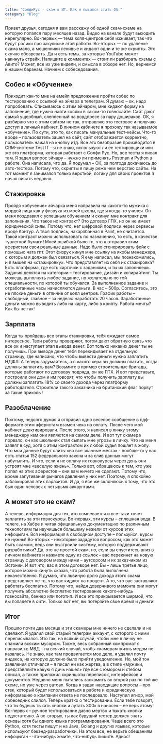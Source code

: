 ```yaml
---
title: "СолфиРус - скам в ИТ. Как я пытался стать QA."
category: "Blog"
---
```


Привет друзья, сегодня я вам расскажу об одной скам-схеме на которую попался пару месяцев назад.
Видео на канале будут выходить нерегулярно. Во-первых — тема колл-центров себя изживает, так что будут ролики про закулисье этой работы. Во-вторых — по удалёнке скама мало, а мошенники ленивые и кидают одни и те же скрипты. Это скучно обозревать. Да и есть темы, за которые YouTube может накинуть страйк.
Напишите в комментах — стоит ли разбирать схемы с Авито? Может, все их уже видели, и смысла в обзоре нет.
Но, вернемся к нашим баранам. Начнем с собеседования.

## Собес и «Обучение»

Приходит как-то мне на емейл предложение пройти собес по тестированию с ссылкой на эйчара в телеграм. Я думаю – ок, надо попробовать. Списываюсь с этим эйчаром, мне кидают форму на заполнение, где нужно найти косяки в каком-то говносайте. Сайт дают самый ущербный, слепленный на вордпресе за пару дошираков. ОК, я разбираю что с этим сайтом не так, отправляю это тестовое и получаю доступ в личный кабинет.
В личном кабинете я прохожу так называемое «обучение». По сути, это то, как писать мануальные тест-кейсы. Что-то вроде – пользователь зашел на сайт, сайт отображается корректно, пользователь нажал на кнопку итд. Все это безобразие производится в CRM-системе Test IT – я не знаю, используют ли ее тестировщики или же это платформа, которая работает с Солфи Рус. Но, все тесты я писал там.
Я задал вопрос эйчару – нужно ли применять Postman и Python в работе. Она написала, что да. Я подумал – ОК, за полгода докачаюсь до авто-тестера. Потому что, скрипты я пишу реже чем верстаю сайты. На тот момент я занимался только версткой, логику для своих проектов я начал писать недавно.

## Стажировка

Пройдя «обучение» эйчарка меня направила на какого-то мужика с мордой лица как у физрука из моей школы, где я когда-то учился. Он меня поздравил с успешным обучением и скинул мне контракт для заполнения.
Что такое их контракт? Это договор ГПХ, но он не имеет юридической силы. Потому что, нет цифровой подписи через сервисы вроде Контур. А твоя подпись, накарябанная в Paint, не считается. Такой контракт можно использовать по назначению, то есть, в качестве туалетной бумаги!
Моей ошибкой было то, что я отправил этим аферистам свои реальные данные. Надо было сгенерировать фейк с помощью чата гпт.
Этот физрук кинул мне ссылку на якобы менеджера, с которым я должен был связаться. Я ему написал, мы познакомились, и я вышел на «стажировку». Что представляет из себя их стажировка?
Есть платформа, где есть карточки с заданиями, и ты их заполняешь. Задания делятся на категории – тестирование, дизайн и копирайтинг. Ты можешь выполнять любое задание, но желательно по той специальности, по которой ты обучался. За выполненное задание и отработанные часы начисляются деньги. В час – 500р. Согласитесь, это не плохие деньги в отличие от колл центров. График работы – свободный, главное – за неделю наработать 20 часов. Заработанные деньги можно выводить либо на карту, либо в крипту.
Работа мечты? Как бы не так!

## Зарплата

Когда ты пройдешь все этапы стажировки, тебя ожидает самое интересное. Твои работы проверяют, потом дают обратную связь что все ок и наступает этап вывода денег. Вот только никаких денег ты не получишь. При выводе денег тебя перекидывает на отдельную страницу, где написано, что чтобы вывести деньги нужно заплатить НДФЛ.
А теперь задумайтесь, а с какого хера вы должны платить, когда должны заплатить вам? Возьмите в пример строительные бригады, которые работают по договору подряда, он же ГПХ. И вот представьте, построили они дом и им говорят, что чтобы получить зарплату вы должны заплатить 18% со своего дохода через платформу работодателя. Строители такого заказчика на британский флаг порвут за такие приколы!

## Разоблачение

Поэтому, недолго думая я отправил одно веселое сообщение в пдф-формате этим аферистам взамен чека на оплату. После чего мой кабинет деактивировали. После этого, я написал в личку этому менеджеру кем они являются на самом деле. И вот тут скамера порвало, он как школьник стал сыпать мне угрозы в личку. Что на меня заявят в суд, хотя с этим контрактом их любой судья пошлет в жопу. Что мои данные будут слиты «во все злачные места» - вообще-то у нас есть статья 152 федерального закона и за слив данных могут набутылить. И что, если я не оплачу их говнокурсы через день они устроят мне «веселую жизнь».
Только вот, обращаюсь к тем, кто уже попал на этих аферистов – они вам ничего не сделают. Потому что, кроме запугивания рычагов давления у них нет. Поэтому, я спокойно заблокировал этих паразитов. И да, я все же склоняюсь к тому, что это был один человек с четырьмя аккаунтами.

## А может это не скам?

А теперь, информация для тех, кто сомневается и все-таки хочет заплатить за эти говнокурсы.
Во-первых, эти курсы – сплошная вода. В телеге, на Хабре и читая официальную документацию по различным технологиям ты научишься большему нежели от курсов этих инфоцыган. Вся информация в свободном доступе – пользуйся, курсы не нужны!
Во-вторых – некоторые зададутся вопросом, как это может быть скамом, ведь они выстроили систему, которую поддерживают разработчики? Да, это не простой скам, но, если вы спуститесь вниз в личном кабинете и нажмете одну из ссылок – вас перекинет на новую страницу с договором между ними – аутсорсом и их заказчиком из Эстонии. И вот что, вас в этом договоре нет. Вы – лишь третье лицо, которое можно кинуть сказав, что работа была выполнена некачественно.
Я думаю, что львиную долю дохода этого скама представляет не то, что вас кидают на процент. А то, что вас заставляют работать бесплатно. Потому что, найдя доверчивого мамонта они могут получить абсолютно бесплатно тестирование какого-нибудь говносайта, баннер или логотип. И все это прикрывается ширмой, что вы попадете в ойти. Только вот нет, вы потеряйте свое время и деньги!

## Итог

Прошло почти два месяца и эти скамеры мне ничего не сделали и не сделают. Я удалил свой старый телеграм аккаунт, с которого с ними переписывался. Это так, на всякий случай, чтобы мне в личку не спамили всяким мусором.
Также, весь собранный компромат я направил в МВД – на всякий случай, чтобы скамерам жизнь медом не казалась. Не знаю, как там продвигается мое дело, я удалил почту яндекса, на которую должно было прийти уведомление.
Но, мой тон заявления отличался – я писал ни как жертва, а в стиле «мужики, представляйте какую я дичь нашел» где все с юмором и стебом описал, а также приложил скриншоты переписок, интерфейсов и документов.
Недавно меня пытались заскамить во второй раз по той же схеме, но уже через ватсап. Когда я задал наводящие вопросы – про стек, который будет использоваться в работе и юридическую информацию о компании ответа не последовало. Наступил игнор, мой собеседник слился.
Теперь кратко о тестировании. Если тебе говорят, что ты будешь тыкать кнопки и лутать 300к в наносек – не верь этому!
Во-первых – ручное тестирование давно мертво и тыкать кнопки недостаточно.
А во-вторых, ты как будущий тестер должен знать основы хотя бы одного языка программирования. Чаще всего это Python, хотя тесты пишут и на Java, Golang и других языках, которые используют бэкэнд-разработчики.
На этом все, не верьте обещаниям инфоцыган - что-нибудь жмите, что-нибудь пишите. Адьос!
